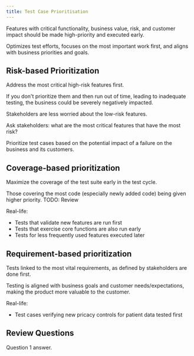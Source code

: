 ```yaml
---
title: Test Case Prioritisation
---
```



Features with critical functionality, business value, risk, and customer impact should be made high-priority and executed early.

Optimizes test efforts, focuses on the most important work first, and aligns with business priorities and goals.

## Risk-based Prioritization

Address the most critical high-risk features first.

If you don't prioritize them and then run out of time, leading to inadequate testing, the business could be severely negatively impacted.

Stakeholders are less worried about the low-risk features.

Ask stakeholders: what are the most critical features that have the most risk?

Prioritize test cases based on the potential impact of a failure on the business and its customers.

## Coverage-based prioritization

Maximize the coverage of the test suite early in the test cycle.

Those covering the most code (especially newly added code) being given higher priority.
TODO: Review

Real-life:

- Tests that validate new features are run first
- Tests that exercise core functions are also run early
- Tests for less frequently used features executed later

## Requirement-based prioritization

Tests linked to the most vital requirements, as defined by stakeholders are done first.

Testing is aligned with business goals and customer needs/expectations, making the product more valuable to the customer.

Real-life:
- Test cases verifying new pricacy controls for patient data tested first

## Review Questions

<FAQList title="FAQs">
  <FAQ title="Question 1?">
    Question 1 answer.
  </FAQ>
</FAQList>
